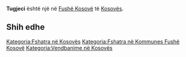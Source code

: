 {{Fshat në 
 | Emri                = Tugjeci
 | EmriAlt                = 
 | NAME_SHORT_FORM=      
 | NAME_GENERIC=      
 | NAME_SORT_NAME_RO=      TUGJECI
 | FULL_NAME_RO = Tugjeci
 | FULL_NAME_ND_RO=Tugjeci
 | SORT_NAME_RG=TUGJECI
 | FULL_NAME_RG=Tugjeci
 | FULL_NAME_ND_RG=Tugjeci
 | SRP_NAME_SHORT_FORM=      
 | SRP_NAME_GENERIC=      
 | SRP_NAME_SORT_NAME_RO=      
 | SRP_FULL_NAME_RO = 
 | SRP_FULL_NAME_ND_RO=
 | SRP_SORT_NAME_RG=
 | SRP_FULL_NAME_RG=
 | SRP_FULL_NAME_ND_RG=
 | Emri (Rasa dhanore) = 
 | Figura              = 
 | Shteti              = Kosovo
 | Komuna              = Fushë Kosovë
 | Kodi postar         = 
 | Sipërfaqja          = 

 | Popullsia           = 

 | Regj. i popullsisë  = 
 | Dend. e popullsisë  = 
 | Faqja zyrtare       = 
 <!--- Koordinatat ----> 
 | Gjerësia            = 42.715556
 | Gjatësia            = 21.5325
 | Lartësia            = 
}}
'''Tugjeci''' është një [[]] në [[Fushë Kosovë]] të [[Kosovës]].

<!-- == Gjeografia == -->
<!-- == Historia == -->
<!-- == Demografia == -->
== Shih edhe ==
{{Komuna Fushë Kosovë}}
{{Kosovo-Administrata-Cung}}

[[Kategoria:Fshatra në Kosovës]]
[[Kategoria:Fshatra në Kommunes Fushë Kosovë]]
[[Kategoria:Vendbanime në Kosovës]]